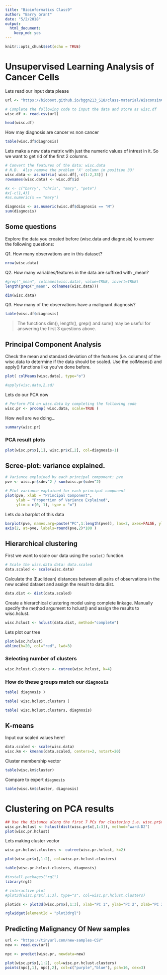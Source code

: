 ```yaml
---
title: "Bioinformatics Class9"
author: "Barry Grant"
date: "5/2/2018"
output: 
  html_document: 
    keep_md: yes
---
```


```r
knitr::opts_chunk$set(echo = TRUE)
```

# Unsupervised Learning Analysis of Cancer Cells

Lets read our input data please

```r
url <- "https://bioboot.github.io/bggn213_S18/class-material/WisconsinCancer.csv"

# Complete the following code to input the data and store as wisc.df
wisc.df <- read.csv(url)

head(wisc.df)
```

How may diagnosis are cancer vs non cancer

```r
table(wisc.df$diagnosis)
```

Lets make a new data matrix with just the numeric values of intrest in it. So we want to get rid of the first 2 columns.

```r
# Convert the features of the data: wisc.data
# N.B.  Also remove the problem 'X' column in position 33!
wisc.data <- as.matrix( wisc.df[,-c(1:2,33)] )
rownames(wisc.data) <- wisc.df$id

#x <- c("barry", "chris", "mary", "pete")
#x[-c(1,4)]
#as.numeric(x == "mary")

diagnosis <- as.numeric(wisc.df$diagnosis == "M")
sum(diagnosis)
```

## Some questions

Explore the data you created before (wisc.data and diagnosis) to answer the following questions:

Q1. How many observations are in this dataset?
```r
nrow(wisc.data)
```

Q2. How many variables/features in the data are suffixed with _mean?

```r
#grep("_mean", colnames(wisc.data), value=TRUE, invert=TRUE)
length(grep("_mean", colnames(wisc.data)))
```

```r
dim(wisc.data)
```

Q3. How many of the observations have a malignant diagnosis?

```r
table(wisc.df$diagnosis)
```


> The functions dim(), length(), grep() and sum() may be useful for answering the first 3 questions above.



## Principal Component Analysis 

Check the mean and standard deviation of the features (i.e. columns) of the wisc.data to determine if the data should be scaled. Use the colMeans() and apply() functions like you’ve done before.

```r

plot( colMeans(wisc.data), type="o")

#apply(wisc.data,2,sd)
```

Lets do our PCA now

```r
# Perform PCA on wisc.data by completing the following code
wisc.pr <- prcomp( wisc.data, scale=TRUE )
```

How well are we doing...

```r
summary(wisc.pr)
```

### PCA result plots

```r
plot(wisc.pr$x[,1], wisc.pr$x[,2], col=diagnosis+1)
```


## Scree-plot: variance explained.

```r
# Variance explained by each principal component: pve
pve <- wisc.pr$sdev^2 / sum(wisc.pr$sdev^2)

# Plot variance explained for each principal component
plot(pve, xlab = "Principal Component", 
     ylab = "Proportion of Variance Explained", 
     ylim = c(0, 1), type = "o")
```

Lets do a barplot of this data

```r
barplot(pve, names.arg=paste("PC",1:length(pve)), las=2, axes=FALSE, ylab="Proportion of variance" )
axis(2, at=pve, labels=round(pve,2)*100 )
```



## Hierarchical clustering

First we want to scale our data using the `scale()` function.

```r
# Scale the wisc.data data: data.scaled
data.scaled <- scale(wisc.data)
```

Calculate the (Euclidean) distances between all pairs of observations in the new scaled dataset and assign the result to data.dist.

```r
data.dist <- dist(data.scaled)
```

Create a hierarchical clustering model using complete linkage. Manually specify the method argument to hclust() and assign the results to wisc.hclust.


```r
wisc.hclust <- hclust(data.dist, method="complete")
```

Lets plot our tree

```r
plot(wisc.hclust)
abline(h=20, col="red", lwd=3)
```

### Selecting number of clusters

```r
wisc.hclust.clusters <- cutree(wisc.hclust, k=4)
```

### How do these groups match our `diagnosis`

```r
table( diagnosis )
```

```r
table( wisc.hclust.clusters )
```

```r
table( wisc.hclust.clusters, diagnosis)
```


## K-means

Input our scaled values here!

```r
data.scaled <- scale(wisc.data)
wisc.km <- kmeans(data.scaled, centers=2, nstart=20)
```

Cluster membership vector

```r
table(wisc.km$cluster)
```

Compare to expert `diagnosis`

```r
table(wisc.km$cluster, diagnosis)
```


# Clustering on PCA results

```r
## Use the distance along the first 7 PCs for clustering i.e. wisc.pr$x[, 1:7]
wisc.pr.hclust <- hclust(dist(wisc.pr$x[,1:3]), method="ward.D2")
plot(wisc.pr.hclust)
```

Lets making cluster vector

```r
wisc.pr.hclust.clusters <- cutree(wisc.pr.hclust, k=2)

plot(wisc.pr$x[,1:2], col=wisc.pr.hclust.clusters)
```

```r
table(wisc.pr.hclust.clusters, diagnosis)
```


```r
#install.packages("rgl")
library(rgl)

# interactive plot
#plot3d(wisc.pr$x[,1:3], type="s", col=wisc.pr.hclust.clusters)

plotids <- plot3d(wisc.pr$x[,1:3], xlab="PC 1", ylab="PC 2", zlab="PC 3", cex=1.5, size=1, type="s", col=diagnosis+1)

rglwidget(elementId = "plot3drgl")
```



## Predicting Malignancy Of New samples  

```r
url <- "https://tinyurl.com/new-samples-CSV"
new <- read.csv(url)
```

```r
npc <- predict(wisc.pr, newdata=new)
```

```r
plot(wisc.pr$x[,1:2], col=wisc.pr.hclust.clusters)
points(npc[,1], npc[,2], col=c("purple","blue"), pch=16, cex=3)
```



